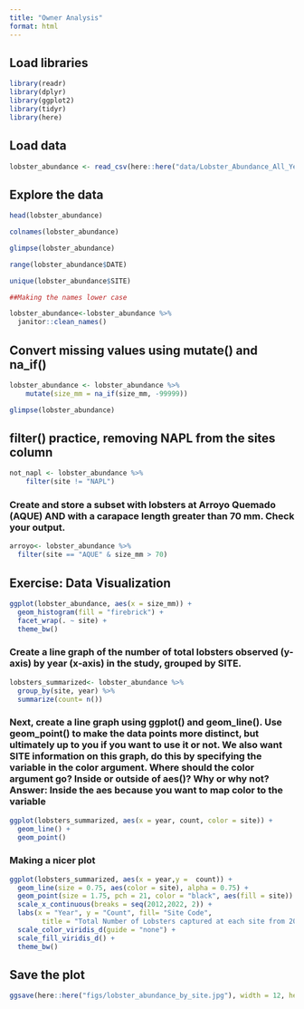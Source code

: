 ```yaml
---
title: "Owner Analysis"
format: html
---
```


## Load libraries

```r
library(readr)
library(dplyr)
library(ggplot2)
library(tidyr)
library(here)
```
## Load data

```r
lobster_abundance <- read_csv(here::here("data/Lobster_Abundance_All_Years_20220829.csv"))

```


## Explore the data

```r

head(lobster_abundance)

colnames(lobster_abundance)

glimpse(lobster_abundance)

range(lobster_abundance$DATE)

unique(lobster_abundance$SITE)


```
```r

##Making the names lower case

lobster_abundance<-lobster_abundance %>% 
  janitor::clean_names()

```



## Convert missing values using mutate() and na_if()

```r
lobster_abundance <- lobster_abundance %>% 
    mutate(size_mm = na_if(size_mm, -99999))

glimpse(lobster_abundance)
```


## filter() practice, removing NAPL from the sites column

```r
not_napl <- lobster_abundance %>% 
    filter(site != "NAPL")
```

### Create and store a subset with lobsters at Arroyo Quemado (AQUE) AND with a carapace length greater than 70 mm. Check your output.

```r
arroyo<- lobster_abundance %>% 
  filter(site == "AQUE" & size_mm > 70)
```


## Exercise: Data Visualization

```r

ggplot(lobster_abundance, aes(x = size_mm)) +
  geom_histogram(fill = "firebrick") +
  facet_wrap(. ~ site) +
  theme_bw()

```


### Create a line graph of the number of total lobsters observed (y-axis) by year (x-axis) in the study, grouped by SITE.


```r
lobsters_summarized<- lobster_abundance %>% 
  group_by(site, year) %>% 
  summarize(count= n())
```
### Next, create a line graph using ggplot() and geom_line(). Use geom_point() to make the data points more distinct, but ultimately up to you if you want to use it or not. We also want SITE information on this graph, do this by specifying the variable in the color argument. Where should the color argument go? Inside or outside of aes()? Why or why not? Answer: Inside the aes because you want to map color to the variable

```r
ggplot(lobsters_summarized, aes(x = year, count, color = site)) +
  geom_line() + 
  geom_point() 
```

### Making a nicer plot

```r


ggplot(lobsters_summarized, aes(x = year,y =  count)) +
  geom_line(size = 0.75, aes(color = site), alpha = 0.75) + 
  geom_point(size = 1.75, pch = 21, color = "black", aes(fill = site)) +
  scale_x_continuous(breaks = seq(2012,2022, 2)) +
  labs(x = "Year", y = "Count", fill= "Site Code",
        title = "Total Number of Lobsters captured at each site from 2012-2022") +
  scale_color_viridis_d(guide = "none") +
  scale_fill_viridis_d() +
  theme_bw()

```

## Save the plot

```r
ggsave(here::here("figs/lobster_abundance_by_site.jpg"), width = 12, height = 6, units = "in")
```








